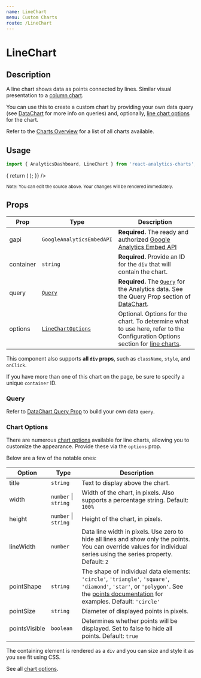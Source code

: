 ```yaml
---
name: LineChart
menu: Custom Charts
route: /LineChart
---
```



<h1>LineChart</h1>

## Description

A line chart shows data as points connected by lines. Similar visual presentation to a [column chart](/ColumnChart).

You can use this to create a custom chart by providing your own data query (see [DataChart](/DataChart) for more info on queries) and, 
optionally, [line chart options](https://developers.google.com/chart/interactive/docs/gallery/linechart#configuration-options) for the chart.

Refer to the [Charts Overview](/charts) for a list of all charts available.

## Usage

```jsx
import { AnalyticsDashboard, LineChart } from 'react-analytics-charts';
```

<Playground>
  <AnalyticsDashboard
    authOptions={{ clientId }}
    renderCharts={(gapi, viewId) => {
      return (
        <LineChart
          gapi={gapi}
          query={{
            ids: viewId,
            'start-date': '14daysAgo',
            'end-date': 'today',
            metrics: 'ga:sessions',
            dimensions: 'ga:date',
          }}
          container="sessions-by-date-chart"
          options={{
            title: `Sessions (14 Days)`,
          }}
        />
      );
    }}
  />
</Playground>

<br/>

<small>Note: You can edit the source above. Your changes will be rendered immediately.</small>

## Props

| Prop | Type | Description |
|------|------|-------------|
| gapi | `GoogleAnalyticsEmbedAPI` | **Required.** The ready and authorized [Google Analytics Embed API](https://devboldly.github.io/react-use-analytics-api/) |
| container | `string` | **Required.** Provide an ID for the `div` that will contain the chart. |
| query | [`Query`](/DataChart#query-prop)  | **Required.** The [`Query`](/DataChart#query-prop) for the Analytics data. See the Query Prop section of [DataChart](/DataChart). |
| options | [`LineChartOptions`](https://developers.google.com/chart/interactive/docs/gallery/linechart#configuration-options) | Optional. Options for the chart. To determine what to use here, refer to the Configuration Options section for [line charts](https://developers.google.com/chart/interactive/docs/gallery/linechart#configuration-options). |

This component also supports **all `div` props**, such as `className`, `style`, and `onClick`.

If you have more than one of this chart on the page, be sure to specify a unique `container` ID.

### Query

Refer to [DataChart Query Prop](/DataChart#query-prop) to build your own data `query`.

### Chart Options

There are numerous [chart options](https://developers.google.com/chart/interactive/docs/gallery/linechart#configuration-options) available for 
line charts, allowing you to customize the appearance. Provide these via the `options` prop.

Below are a few of the notable ones:

| Option | Type | Description |
|------|------|-------------|
| title | `string` | Text to display above the chart. |
| width | `number` &#124; `string` | Width of the chart, in pixels. Also supports a percentage string. Default: `100%` |
| height | `number` &#124; `string` | Height of the chart, in pixels. |
| lineWidth | `number` | Data line width in pixels. Use zero to hide all lines and show only the points. You can override values for individual series using the series property. Default: `2` |
| pointShape | `string` | The shape of individual data elements: `'circle'`, `'triangle'`, `'square'`, `'diamond'`, `'star'`, or `'polygon'`. See the [points documentation](https://developers.google.com/chart/interactive/docs/points) for examples. Default: `'circle'` |
| pointSize | `string` | Diameter of displayed points in pixels. |
| pointsVisible | `boolean` | Determines whether points will be displayed. Set to false to hide all points. Default: `true` |

The containing element is rendered as a `div` and you can size and style it as you see fit using CSS.

See all [chart options](https://developers.google.com/chart/interactive/docs/gallery/linechart#configuration-options).